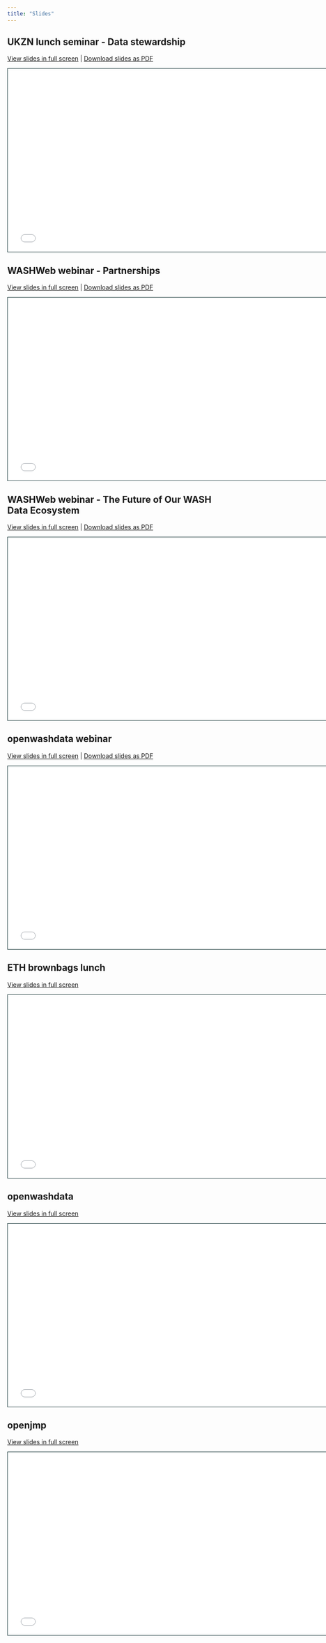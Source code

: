 ```yaml
---
title: "Slides"
---
```



## UKZN lunch seminar - Data stewardship

[View slides in full screen](ukzn-seminar/) | [Download slides as PDF](https://github.com/openwashdata/website/raw/main/pages/gallery/slides/ukzn-seminar/2024-09-12-ukzn-seminar-openwashdata.pdf)
```{=html}
<iframe class="slide-deck" src="washweb-webinar-02/" height="420" width="747" style="border: 1px solid #123233;"></iframe>
```



## WASHWeb webinar - Partnerships

[View slides in full screen](washweb-webinar-02/) | [Download slides as PDF](https://github.com/openwashdata/website/raw/main/pages/gallery/slides/washweb-webinar-02/washweb-webinar-02-openwashdata.pdf)
```{=html}
<iframe class="slide-deck" src="washweb-webinar-02/" height="420" width="747" style="border: 1px solid #123233;"></iframe>
```


## WASHWeb webinar - The Future of Our WASH Data Ecosystem

[View slides in full screen](washweb-webinar/) | [Download slides as PDF](https://github.com/openwashdata/website/raw/main/pages/gallery/slides/washweb-webinar/washweb-webinar-openwashdata.pdf)
```{=html}
<iframe class="slide-deck" src="washweb-webinar/" height="420" width="747" style="border: 1px solid #123233;"></iframe>
```

## openwashdata webinar

[View slides in full screen](openwashdata-webinar-01/) | [Download slides as PDF](https://github.com/Global-Health-Engineering/website/blob/main/1-slides/d03-hubris-to-hope-reference-management.pdf)
```{=html}
<iframe class="slide-deck" src="openwashdata-webinar-01/" height="420" width="747" style="border: 1px solid #123233;"></iframe>
```

## ETH brownbags lunch

[View slides in full screen](eth-brownbags-lunch/) 

```{=html}
<iframe class="slide-deck" src="eth-brownbags-lunch/" height="420" width="747" style="border: 1px solid #123233;"></iframe>
```


## openwashdata

[View slides in full screen](cu-wash-symposium-2023-openwashdata/) 
```{=html}
<iframe class="slide-deck" src="cu-wash-symposium-2023-openwashdata/" height="420" width="747" style="border: 1px solid #123233;"></iframe>
```

## openjmp

[View slides in full screen](cu-wash-symposium-2023-openjmp/) 
```{=html}
<iframe class="slide-deck" src="cu-wash-symposium-2023-openjmp/" height="420" width="747" style="border: 1px solid #123233;"></iframe>
```
